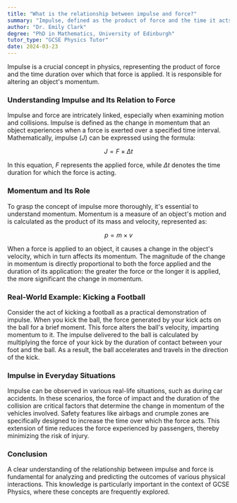 ```yaml
---
title: "What is the relationship between impulse and force?"
summary: "Impulse, defined as the product of force and the time it acts, alters an object's momentum."
author: "Dr. Emily Clark"
degree: "PhD in Mathematics, University of Edinburgh"
tutor_type: "GCSE Physics Tutor"
date: 2024-03-23
---
```


Impulse is a crucial concept in physics, representing the product of force and the time duration over which that force is applied. It is responsible for altering an object's momentum.

### Understanding Impulse and Its Relation to Force

Impulse and force are intricately linked, especially when examining motion and collisions. Impulse is defined as the change in momentum that an object experiences when a force is exerted over a specified time interval. Mathematically, impulse ($J$) can be expressed using the formula:

$$
J = F \times \Delta t
$$

In this equation, $F$ represents the applied force, while $\Delta t$ denotes the time duration for which the force is acting.

### Momentum and Its Role

To grasp the concept of impulse more thoroughly, it's essential to understand momentum. Momentum is a measure of an object's motion and is calculated as the product of its mass and velocity, represented as:

$$
p = m \times v
$$

When a force is applied to an object, it causes a change in the object's velocity, which in turn affects its momentum. The magnitude of the change in momentum is directly proportional to both the force applied and the duration of its application: the greater the force or the longer it is applied, the more significant the change in momentum.

### Real-World Example: Kicking a Football

Consider the act of kicking a football as a practical demonstration of impulse. When you kick the ball, the force generated by your kick acts on the ball for a brief moment. This force alters the ball's velocity, imparting momentum to it. The impulse delivered to the ball is calculated by multiplying the force of your kick by the duration of contact between your foot and the ball. As a result, the ball accelerates and travels in the direction of the kick.

### Impulse in Everyday Situations

Impulse can be observed in various real-life situations, such as during car accidents. In these scenarios, the force of impact and the duration of the collision are critical factors that determine the change in momentum of the vehicles involved. Safety features like airbags and crumple zones are specifically designed to increase the time over which the force acts. This extension of time reduces the force experienced by passengers, thereby minimizing the risk of injury.

### Conclusion

A clear understanding of the relationship between impulse and force is fundamental for analyzing and predicting the outcomes of various physical interactions. This knowledge is particularly important in the context of GCSE Physics, where these concepts are frequently explored.
    